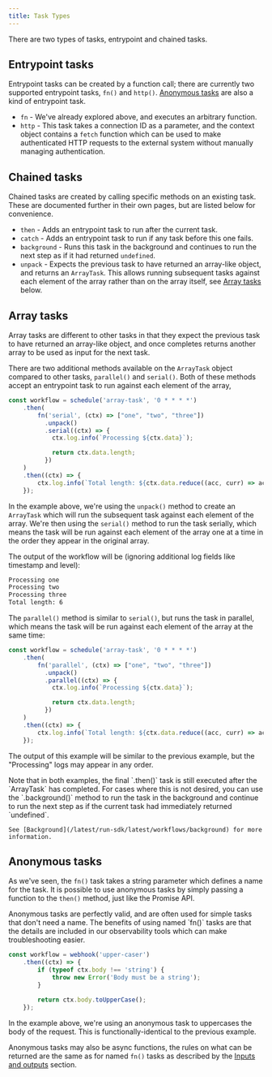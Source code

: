 ```yaml
---
title: Task Types
---
```


There are two types of tasks, entrypoint and chained tasks. 

## Entrypoint tasks

Entrypoint tasks can be created by a function call; there are currently two supported entrypoint tasks, `fn()` and 
`http()`. [Anonymous tasks](#anonymous-tasks) are also a kind of entrypoint task.

- `fn` - We've already explored above, and executes an arbitrary function.
- `http` - This task takes a connection ID as a parameter, and the context object contains a `fetch` function which can 
    be used to make authenticated HTTP requests to the external system without manually managing authentication.

## Chained tasks

Chained tasks are created by calling specific methods on an existing task. These are documented further in their own
pages, but are listed below for convenience.

- `then` - Adds an entrypoint task to run after the current task.
- `catch` - Adds an entrypoint task to run if any task before this one fails.
- `background` - Runs this task in the background and continues to run the next step as if it had returned `undefined`.
- `unpack` - Expects the previous task to have returned an array-like object, and returns an `ArrayTask`. This allows 
    running subsequent tasks against each element of the array rather than on the array itself, see 
    [Array tasks](#array-tasks) below.

## Array tasks

Array tasks are different to other tasks in that they expect the previous task to have returned an array-like object, 
and once completes returns another array to be used as input for the next task.

There are two additional methods available on the `ArrayTask` object compared to other tasks, `parallel()` and 
`serial()`. Both of these methods accept an entrypoint task to run against each element of the array,

```typescript
const workflow = schedule('array-task', '0 * * * *')
    .then(
        fn('serial', (ctx) => ["one", "two", "three"])
          .unpack()
          .serial((ctx) => {
            ctx.log.info(`Processing ${ctx.data}`);

            return ctx.data.length;
          })
    )
    .then((ctx) => {
        ctx.log.info(`Total length: ${ctx.data.reduce((acc, curr) => acc + curr, 0)}`);
    });
```

In the example above, we're using the `unpack()` method to create an `ArrayTask` which will run the subsequent task 
against each element of the array. We're then using the `serial()` method to run the task serially, which means the 
task will be run against each element of the array one at a time in the order they appear in the original array.

The output of the workflow will be (ignoring additional log fields like timestamp and level):

```txt
Processing one
Processing two
Processing three
Total length: 6
```

The `parallel()` method is similar to `serial()`, but runs the task in parallel, which means the task will be run 
against each element of the array at the same time:

```typescript
const workflow = schedule('array-task', '0 * * * *')
    .then(
        fn('parallel', (ctx) => ["one", "two", "three"])
          .unpack()
          .parallel((ctx) => {
            ctx.log.info(`Processing ${ctx.data}`);

            return ctx.data.length;
          })
    )
    .then((ctx) => {
        ctx.log.info(`Total length: ${ctx.data.reduce((acc, curr) => acc + curr, 0)}`);
    });
```

The output of this example will be similar to the previous example, but the "Processing" logs may appear in any
order.

<Note>
    Note that in both examples, the final `.then()` task is still executed after the `ArrayTask` has completed. For 
    cases where this is not desired, you can use the `.background()` method to run the task in the background and 
    continue to run the next step as if the current task had immediately returned `undefined`.
    
    See [Background](/latest/run-sdk/latest/workflows/background) for more information.
</Note>

## Anonymous tasks

As we've seen, the `fn()` task takes a string parameter which defines a name for the task. It is possible to use 
anonymous tasks by simply passing a function to the `then()` method, just like the Promise API.

<Info>
    Anonymous tasks are perfectly valid, and are often used for simple tasks that don't need a name. The benefits of 
    using named `fn()` tasks are that the details are included in our observability tools which can make troubleshooting
    easier.
</Info>

```typescript
const workflow = webhook('upper-caser')
    .then((ctx) => {
        if (typeof ctx.body !== 'string') {
            throw new Error('Body must be a string');
        }

        return ctx.body.toUpperCase();
    });
```

In the example above, we're using an anonymous task to uppercases the body of the request. This is 
functionally-identical to the previous example.

Anonymous tasks may also be async functions, the rules on what can be returned are the same as for named `fn()` tasks as
described by the [Inputs and outputs](/latest/run-sdk/latest/workflows/inputs-outputs) section.
